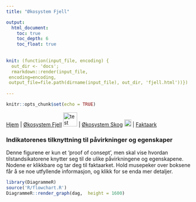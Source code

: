 ```yaml
---
title: "Økosystem Fjell"

output:
  html_document:
    toc: true
    toc_depth: 6
    toc_float: true
    
    
knit: (function(input_file, encoding) {
  out_dir <- 'docs';
  rmarkdown::render(input_file,
 encoding=encoding,
 output_file=file.path(dirname(input_file), out_dir, 'fjell.html'))})
 
---
```


```r
knitr::opts_chunk$set(echo = TRUE)
```




[Hjem](https://ninanor.github.io/IBECA) | 
[Økosystem Fjell](https://ninanor.github.io/IBECA/fjell)
![test](figures/fjellLogo.png){width=1cm} |
[Økosystem Skog](https://ninanor.github.io/IBECA/skog)
![test](figures/skogLogo.png){width=0.5cm} |
[Faktaark](https://ninanor.github.io/IBECA/faktaark)


### Indikatorenes tilknyttning til påvirkninger og egenskaper

Denne figurene er kun et 'proof of consept', men skal vise hvordan tilstandsikatorene knytter seg til de ulike påvirkningene og egenskapene. Nodene er klikkbare og tar deg til faktaarket. Hold musepeker over boksene får å se noe utfyllende informasjon, og klikk for se enda mer detaljer.

```r
library(DiagrammeR)
source('R/flowchart.R')
DiagrammeR::render_graph(dag,  height = 1600)

```









